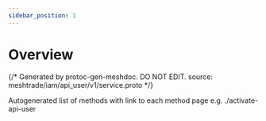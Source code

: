 ```yaml
---
sidebar_position: 1
---
```



# Overview

{/*
Generated by protoc-gen-meshdoc. DO NOT EDIT.
source: meshtrade/iam/api_user/v1/service.proto
*/}

Autogenerated list of methods with link to each method page e.g. ./activate-api-user